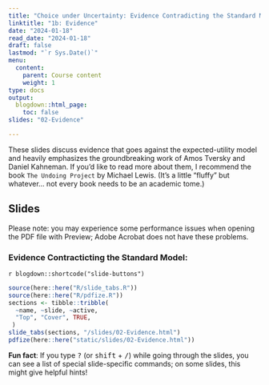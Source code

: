 ```yaml
---
title: "Choice under Uncertainty: Evidence Contradicting the Standard Model"
linktitle: "1b: Evidence"
date: "2024-01-18"
read_date: "2024-01-18"
draft: false
lastmod: "`r Sys.Date()`"
menu:
  content:
    parent: Course content
    weight: 1
type: docs
output:
  blogdown::html_page:
    toc: false
slides: "02-Evidence"

---
```


These slides discuss evidence that goes against the expected-utility model and heavily emphasizes the groundbreaking work of Amos Tversky and Daniel Kahneman. If you'd like to read more about them, I recommend the book `The Undoing Project` by Michael Lewis. (It's a little "fluffy" but whatever... not every book needs to be an academic tome.) 

## Slides
 
Please note: you may experience some performance issues when opening the PDF file with Preview; Adobe Acrobat does not have these problems. 

### Evidence Contracticting the Standard Model:   

`r blogdown::shortcode("slide-buttons")`

```r
source(here::here("R/slide_tabs.R"))
source(here::here("R/pdfize.R"))
sections <- tibble::tribble(
  ~name, ~slide, ~active,
  "Top", "Cover", TRUE,
 )
slide_tabs(sections, "/slides/02-Evidence.html")
pdfize(here::here("static/slides/02-Evidence.html"))
```


:::fyi
**Fun fact**: If you type <kbd>?</kbd> (or <kbd>shift</kbd> + <kbd>/</kbd>) while going through the slides, you can see a list of special slide-specific commands; on some slides, this might give helpful hints!
:::
